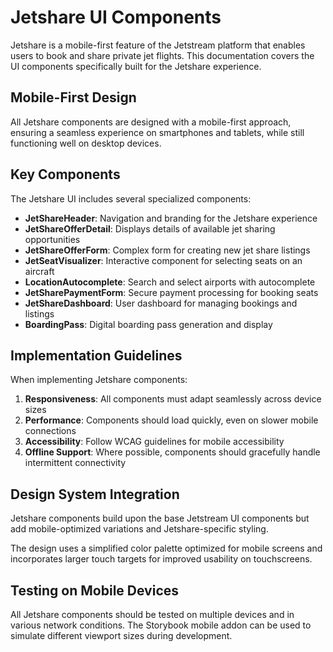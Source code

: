 
<Meta title="Jetshare/Introduction" />

# Jetshare UI Components

Jetshare is a mobile-first feature of the Jetstream platform that enables users to book and share private jet flights. This documentation covers the UI components specifically built for the Jetshare experience.

## Mobile-First Design

All Jetshare components are designed with a mobile-first approach, ensuring a seamless experience on smartphones and tablets, while still functioning well on desktop devices.

## Key Components

The Jetshare UI includes several specialized components:

- **JetShareHeader**: Navigation and branding for the Jetshare experience
- **JetShareOfferDetail**: Displays details of available jet sharing opportunities
- **JetShareOfferForm**: Complex form for creating new jet share listings
- **JetSeatVisualizer**: Interactive component for selecting seats on an aircraft
- **LocationAutocomplete**: Search and select airports with autocomplete
- **JetSharePaymentForm**: Secure payment processing for booking seats
- **JetShareDashboard**: User dashboard for managing bookings and listings
- **BoardingPass**: Digital boarding pass generation and display

## Implementation Guidelines

When implementing Jetshare components:

1. **Responsiveness**: All components must adapt seamlessly across device sizes
2. **Performance**: Components should load quickly, even on slower mobile connections
3. **Accessibility**: Follow WCAG guidelines for mobile accessibility
4. **Offline Support**: Where possible, components should gracefully handle intermittent connectivity

## Design System Integration

Jetshare components build upon the base Jetstream UI components but add mobile-optimized variations and Jetshare-specific styling.

The design uses a simplified color palette optimized for mobile screens and incorporates larger touch targets for improved usability on touchscreens.

## Testing on Mobile Devices

All Jetshare components should be tested on multiple devices and in various network conditions. The Storybook mobile addon can be used to simulate different viewport sizes during development. 